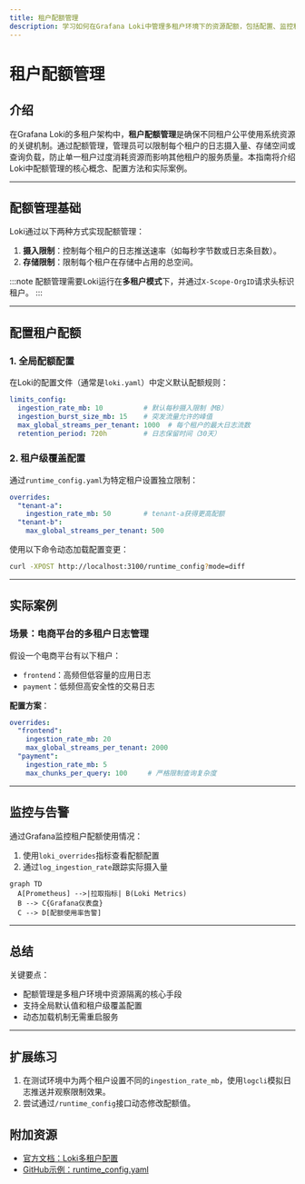 ```yaml
---
title: 租户配额管理
description: 学习如何在Grafana Loki中管理多租户环境下的资源配额，包括配置、监控和最佳实践。
---
```


# 租户配额管理

## 介绍

在Grafana Loki的多租户架构中，**租户配额管理**是确保不同租户公平使用系统资源的关键机制。通过配额管理，管理员可以限制每个租户的日志摄入量、存储空间或查询负载，防止单一租户过度消耗资源而影响其他租户的服务质量。本指南将介绍Loki中配额管理的核心概念、配置方法和实际案例。

---

## 配额管理基础

Loki通过以下两种方式实现配额管理：
1. **摄入限制**：控制每个租户的日志推送速率（如每秒字节数或日志条目数）。
2. **存储限制**：限制每个租户在存储中占用的总空间。

:::note
配额管理需要Loki运行在**多租户模式**下，并通过`X-Scope-OrgID`请求头标识租户。
:::

---

## 配置租户配额

### 1. 全局配额配置
在Loki的配置文件（通常是`loki.yaml`）中定义默认配额规则：

```yaml
limits_config:
  ingestion_rate_mb: 10          # 默认每秒摄入限制（MB）
  ingestion_burst_size_mb: 15    # 突发流量允许的峰值
  max_global_streams_per_tenant: 1000  # 每个租户的最大日志流数
  retention_period: 720h         # 日志保留时间（30天）
```

### 2. 租户级覆盖配置
通过`runtime_config.yaml`为特定租户设置独立限制：

```yaml
overrides:
  "tenant-a":
    ingestion_rate_mb: 50        # tenant-a获得更高配额
  "tenant-b":
    max_global_streams_per_tenant: 500
```

使用以下命令动态加载配置变更：
```bash
curl -XPOST http://localhost:3100/runtime_config?mode=diff
```

---

## 实际案例

### 场景：电商平台的多租户日志管理
假设一个电商平台有以下租户：
- `frontend`：高频但低容量的应用日志
- `payment`：低频但高安全性的交易日志

**配置方案**：
```yaml
overrides:
  "frontend":
    ingestion_rate_mb: 20
    max_global_streams_per_tenant: 2000
  "payment":
    ingestion_rate_mb: 5
    max_chunks_per_query: 100     # 严格限制查询复杂度
```

---

## 监控与告警

通过Grafana监控租户配额使用情况：
1. 使用`loki_overrides`指标查看配额配置
2. 通过`log_ingestion_rate`跟踪实际摄入量

```mermaid
graph TD
  A[Prometheus] -->|拉取指标| B(Loki Metrics)
  B --> C{Grafana仪表盘}
  C --> D[配额使用率告警]
```

---

## 总结

关键要点：
- 配额管理是多租户环境中资源隔离的核心手段
- 支持全局默认值和租户级覆盖配置
- 动态加载机制无需重启服务

---

## 扩展练习
1. 在测试环境中为两个租户设置不同的`ingestion_rate_mb`，使用`logcli`模拟日志推送并观察限制效果。
2. 尝试通过`/runtime_config`接口动态修改配额值。

## 附加资源
- [官方文档：Loki多租户配置](https://grafana.com/docs/loki/latest/configuration/#limits_config)
- [GitHub示例：runtime_config.yaml](https://github.com/grafana/loki/blob/main/pkg/runtime/config.example.yaml)